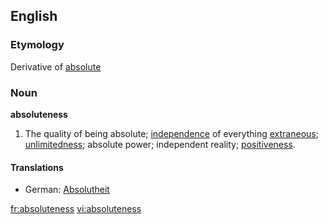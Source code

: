 ==English==

===Etymology===
Derivative of [[absolute]]

===Noun===
'''absoluteness'''

# The quality of being absolute; [[independence]] of everything [[extraneous]]; [[unlimitedness]]; absolute power; independent reality; [[positiveness]].

====Translations====
*German: [[Absolutheit]] {{f}}

[[fr:absoluteness]]
[[vi:absoluteness]]